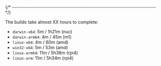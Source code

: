 
{/* ------------------------------------------------------------------------ */}

The builds take almost XX hours to complete:

- `darwin-x64`: 5m / 1h21m (nuc)
- `darwin-arm64`: 4m / 45m (m1)
- `linux-x64`: 4m / 60m (amd)
- `win32-x64`: 5m / 53m (amd)
- `linux-arm64`: 11m / 5h38m (rpi4)
- `linux-arm`: 11m / 5h34m (rpi4)
